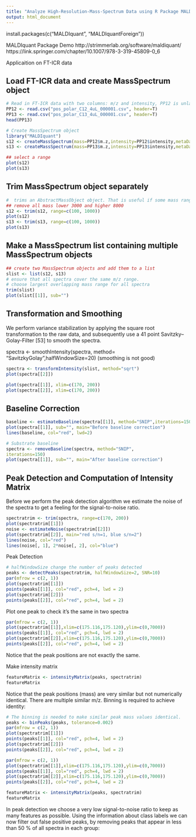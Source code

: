 ```yaml
---
title: "Analyze High-Resolution-Mass-Spectrum Data using R Package MALDIquant"
output: html_document
---
```


install.packages(c("MALDIquant", "MALDIquantForeign"))


MALDIquant Package Demo
http://strimmerlab.org/software/maldiquant/  
https://link.springer.com/chapter/10.1007/978-3-319-45809-0_6

Applicaition on FT-ICR data

## Load FT-ICR data and create MassSpectrum object

```r
# Read in FT-ICR data with two columns: m/z and intensity, PP12 is unlabelled control, PP13 is 13C fed sample
PP12 <- read.csv("pos_polar_C12_4uL_000001.csv", header=T)
PP13 <- read.csv("pos_polar_C13_4uL_000001.csv", header=T)
head(PP13)

# Create MassSpectrum object
library("MALDIquant")
s12 <- createMassSpectrum(mass=PP12$m.z,intensity=PP12$intensity,metaData=list(name="Spectrum Positive Polar"))
s13 <- createMassSpectrum(mass=PP13$m.z,intensity=PP13$intensity,metaData=list(name="Spectrum Positive Polar"))

## select a range
plot(s12)
plot(s13)
```

## Trim MassSpectrum object separately
```r
#  trims an AbstractMassObject object. That is useful if some mass ranges should be excluded from further analysis.
## remove all mass lower 3000 and higher 8000
s12 <- trim(s12, range=c(100, 1000))
plot(s12)
s13 <- trim(s13, range=c(100, 1000))
plot(s13)
```

## Make a MassSpectrum list containing multiple MassSpectrum objects

```r
## create two MassSpectrum objects and add them to a list
slist <- list(s12, s13)
# ensure that all spectra cover the same m/z range.
# choose largest overlapping mass range for all spectra 
trim(slist)
plot(slist[[1]], sub="")
```

##  Transformation and Smoothing
We perform variance stabilization by applying the square root transformation to the raw data, and subsequently use a 41 point Savitzky–Golay-Filter [53] to smooth the spectra.

spectra <- smoothIntensity(spectra, method= "SavitzkyGolay",halfWindowSize=20) (smoothing is not good)

```r
spectra <- transformIntensity(slist, method="sqrt")
plot(spectra[[2]])
```


```r
plot(spectra[[1]], xlim=c(170, 200))
plot(spectra[[2]], xlim=c(170, 200))
```

## Baseline Correction
```r
baseline <- estimateBaseline(spectra[[1]], method="SNIP",iterations=150)
plot(spectra[[1]], sub="", main="Before baseline correction")
lines(baseline, col="red", lwd=2)
```
```r
# Substrate baseline
spectra <- removeBaseline(spectra, method="SNIP",
iterations=150)
plot(spectra[[1]], sub="", main="After baseline correction")
```

## Peak Detection and Computation of Intensity Matrix

Before we perform the peak detection algorithm we estimate the noise of the spectra to get a feeling for
the signal-to-noise ratio.

```r
spectratrim <- trim(spectra, range=c(170, 200))
plot(spectratrim[[1]])
noise <- estimateNoise(spectratrim[[2]])
plot(spectratrim[[2]], main="red s/n=1, blue s/n=2")
lines(noise, col="red")
lines(noise[, 1], 2*noise[, 2], col="blue")
```

Peak Detection
```r
# halfWindowSize change the number of peaks detected
peaks <- detectPeaks(spectratrim, halfWindowSize=2, SNR=10)
par(mfrow = c(2, 1))
plot(spectratrim[[1]])
points(peaks[[1]], col="red", pch=4, lwd = 2)
plot(spectratrim[[2]])
points(peaks[[2]], col="red", pch=4, lwd = 2)
```

Plot one peak to check it's the same in two spectra
```r
par(mfrow = c(2, 1))
plot(spectratrim[[1]],xlim=c(175.116,175.120),ylim=c(0,7000))
points(peaks[[1]], col="red", pch=4, lwd = 2)
plot(spectratrim[[2]],xlim=c(175.116,175.120),ylim=c(0,7000))
points(peaks[[2]], col="red", pch=4, lwd = 2)
```

Notice that the peak positions are not exactly the same.

Make intensity matrix
```r
featureMatrix <- intensityMatrix(peaks, spectratrim)
featureMatrix
```

Notice that the peak positions (mass) are very similar but not numerically identical. There are multiple similar m/z.
Binning is required to achieve identity:

```r
# The binning is needed to make similar peak mass values identical.
peaks <- binPeaks(peaks, tolerance=0.002)
par(mfrow = c(2, 1))
plot(spectratrim[[1]])
points(peaks[[1]], col="red", pch=4, lwd = 2)
plot(spectratrim[[2]])
points(peaks[[2]], col="red", pch=4, lwd = 2)
```
```r
par(mfrow = c(2, 1))
plot(spectratrim[[1]],xlim=c(175.116,175.120),ylim=c(0,7000))
points(peaks[[1]], col="red", pch=4, lwd = 2)
plot(spectratrim[[2]],xlim=c(175.116,175.120),ylim=c(0,7000))
points(peaks[[2]], col="red", pch=4, lwd = 2)
```

```r
featureMatrix <- intensityMatrix(peaks, spectratrim)
featureMatrix
```


In peak detection we choose a very low signal-to-noise ratio to keep as many features as possible. Using the information about class labels we can now filter out false positive peaks, by removing peaks that appear in less than 50 % of all spectra in each group:







